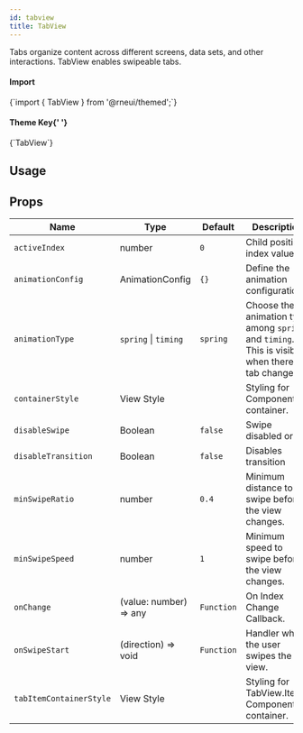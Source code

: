 ---
id: tabview
title: TabView
---


<IconsStyle />

Tabs organize content across different screens, data sets, and other interactions.
TabView enables swipeable tabs.

<div class="row inline-flex-center">
  <div class="col col--3">
    <h4>Import</h4>
  </div>
  <div class="col col--9">
    <CodeBlock>{`import { TabView } from '@rneui/themed';`}</CodeBlock>
  </div>
  <div class="col col--3">
    <h4>
      Theme Key{' '}
      <a href="../customizing#using-themeprovider">
        <BiInfoCircle />
      </a>
    </h4>
  </div>
  <div class="col col--9">
    <CodeBlock>{`TabView`}</CodeBlock>
  </div>
</div>

## Usage

<Usage />

## Props

<div class='table-responsive'>

| Name                    | Type                   | Default    | Description                                                                                      |
| ----------------------- | ---------------------- | ---------- | ------------------------------------------------------------------------------------------------ |
| `activeIndex`           | number                 | `0`        | Child position index value.                                                                      |
| `animationConfig`       | AnimationConfig        | `{}`       | Define the animation configurations.                                                             |
| `animationType`         | `spring` \| `timing`   | `spring`   | Choose the animation type among `spring` and `timing`. This is visible when there is tab change. |
| `containerStyle`        | View Style             |            | Styling for Component container.                                                                 |
| `disableSwipe`          | Boolean                | `false`    | Swipe disabled or not                                                                            |
| `disableTransition`     | Boolean                | `false`    | Disables transition                                                                              |
| `minSwipeRatio`         | number                 | `0.4`      | Minimum distance to swipe before the view changes.                                               |
| `minSwipeSpeed`         | number                 | `1`        | Minimum speed to swipe before the view changes.                                                  |
| `onChange`              | (value: number) => any | `Function` | On Index Change Callback.                                                                        |
| `onSwipeStart`          | (direction) => void    | `Function` | Handler when the user swipes the view.                                                           |
| `tabItemContainerStyle` | View Style             |            | Styling for TabView.Item Component container.                                                    |

</div>

